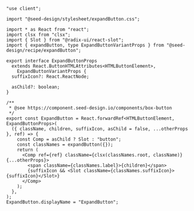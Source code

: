 ```tsx copy filename="expand-button.tsx"
"use client";

import "@seed-design/stylesheet/expandButton.css";

import * as React from "react";
import clsx from "clsx";
import { Slot } from "@radix-ui/react-slot";
import { expandButton, type ExpandButtonVariantProps } from "@seed-design/recipe/expandButton";

export interface ExpandButtonProps
  extends React.ButtonHTMLAttributes<HTMLButtonElement>,
    ExpandButtonVariantProps {
  suffixIcon?: React.ReactNode;

  asChild?: boolean;
}

/**
 * @see https://component.seed-design.io/components/box-button
 */
export const ExpandButton = React.forwardRef<HTMLButtonElement, ExpandButtonProps>(
  ({ className, children, suffixIcon, asChild = false, ...otherProps }, ref) => {
    const Comp = asChild ? Slot : "button";
    const classNames = expandButton({});
    return (
      <Comp ref={ref} className={clsx(classNames.root, className)} {...otherProps}>
        <span className={classNames.label}>{children}</span>
        {suffixIcon && <Slot className={classNames.suffixIcon}>{suffixIcon}</Slot>}
      </Comp>
    );
  },
);
ExpandButton.displayName = "ExpandButton";

```

